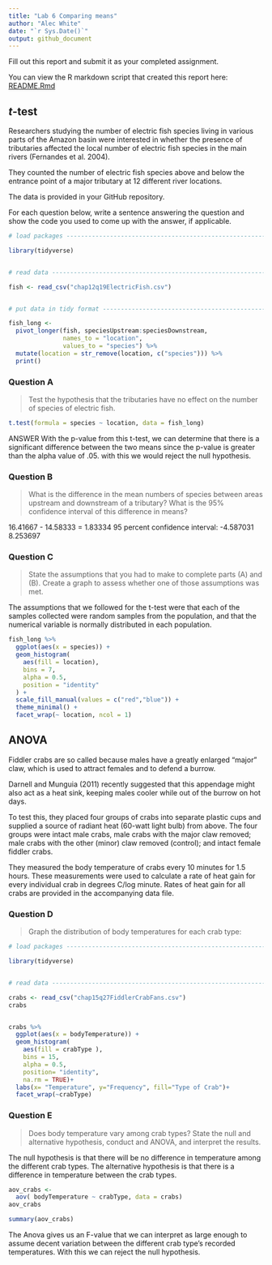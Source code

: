 ```yaml
---
title: "Lab 6 Comparing means"
author: "Alec White"
date: "`r Sys.Date()`"
output: github_document
---
```


Fill out this report and submit it as your completed assignment.

You can view the R markdown script that created this report here: [README.Rmd](README.Rmd)

## $t$-test

Researchers studying the number of electric fish species living in various parts of the Amazon basin were interested in whether the presence of tributaries affected the local number of electric fish species in the main rivers (Fernandes et al. 2004).

They counted the number of electric fish species above and below the entrance point of a major tributary at 12 different river locations.

The data is provided in your GitHub repository.

For each question below, write a sentence answering the question and show the code you used to come up with the answer, if applicable.

```r

# load packages -----------------------------------------------------------

library(tidyverse)


# read data ---------------------------------------------------------------

fish <- read_csv("chap12q19ElectricFish.csv")


# put data in tidy format ------------------------------------------------

fish_long <- 
  pivot_longer(fish, speciesUpstream:speciesDownstream,
               names_to = "location",
               values_to = "species") %>% 
  mutate(location = str_remove(location, c("species"))) %>% 
  print()
```


### Question A

> Test the hypothesis that the tributaries have no effect on the number of species of electric fish.

```r
t.test(formula = species ~ location, data = fish_long)
```

ANSWER
With the p-value from this t-test, we can determine that there is a significant difference between the two means since the p-value is greater than the alpha value of .05. with this we would reject the null hypothesis.

### Question B

> What is the difference in the mean numbers of species between areas upstream and downstream of a tributary? What is the 95% confidence interval of this difference in means?

16.41667 - 14.58333 = 1.83334
95 percent confidence interval:
-4.587031  8.253697

### Question C

> State the assumptions that you had to make to complete parts (A) and (B). Create a graph to assess whether one of those assumptions was met.

The assumptions that we followed for the t-test were that each of the samples collected were random samples from the population, and that the numerical variable is normally distributed in each population.

```r
fish_long %>% 
  ggplot(aes(x = species)) +
  geom_histogram(
    aes(fill = location), 
    bins = 7, 
    alpha = 0.5, 
    position = "identity"
  ) +
  scale_fill_manual(values = c("red","blue")) +
  theme_minimal() + 
  facet_wrap(~ location, ncol = 1) 
```

## ANOVA

Fiddler crabs are so called because males have a greatly enlarged "major" claw, which is used to attract females and to defend a burrow.

Darnell and Munguia (2011) recently suggested that this appendage might also act as a heat sink, keeping males cooler while out of the burrow on hot days.

To test this, they placed four groups of crabs into separate plastic cups and supplied a source of radiant heat (60-watt light bulb) from above. The four groups were intact male crabs, male crabs with the major claw removed; male crabs with the other (minor) claw removed (control); and intact female fiddler crabs.

They measured the body temperature of crabs every 10 minutes for 1.5 hours. These measurements were used to calculate a rate of heat gain for every individual crab in degrees C/log minute. Rates of heat gain for all crabs are provided in the accompanying data file.

### Question D

> Graph the distribution of body temperatures for each crab type:

```r
# load packages -----------------------------------------------------------

library(tidyverse)


# read data ---------------------------------------------------------------

crabs <- read_csv("chap15q27FiddlerCrabFans.csv")
crabs


crabs %>% 
  ggplot(aes(x = bodyTemperature)) +
  geom_histogram(
    aes(fill = crabType ), 
    bins = 15, 
    alpha = 0.5,
    position= "identity",
    na.rm = TRUE)+
  labs(x= "Temperature", y="Frequency", fill="Type of Crab")+
  facet_wrap(~crabType)

```

### Question E

> Does body temperature vary among crab types? State the null and alternative hypothesis, conduct and ANOVA, and interpret the results.

The null hypothesis is that there will be no difference in temperature among the different crab types. The alternative hypothesis is that there is a difference in temperature between the crab types.

```r
aov_crabs <-
  aov( bodyTemperature ~ crabType, data = crabs)
aov_crabs

summary(aov_crabs)
```

The Anova gives us an F-value that we can interpret as large enough to assume decent variation between the different crab type's recorded temperatures. With this we can reject the null hypothesis.